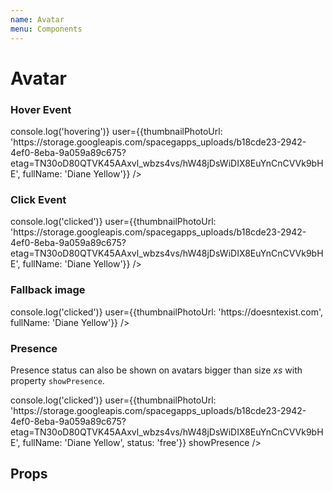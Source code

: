 ```yaml
---
name: Avatar
menu: Components
---
```




# Avatar

<PackageMetadata pkg={pkg}/>

### Hover Event
<Playground>
  <Avatar 
    size='l' 
    hoverEvent 
    onMouseOver={() => console.log('hovering')}
    user={{thumbnailPhotoUrl: 'https://storage.googleapis.com/spacegapps_uploads/b18cde23-2942-4ef0-8eba-9a059a89c675?etag=TN30oD80QTVK45AAxvl_wbzs4vs/hW48jDsWiDIX8EuYnCnCVVk9bHE', fullName: 'Diane Yellow'}}
    />
</Playground>

### Click Event
<Playground>
  <Avatar 
    size='l' 
    clickEvent 
    onClick={() => console.log('clicked')}
    user={{thumbnailPhotoUrl: 'https://storage.googleapis.com/spacegapps_uploads/b18cde23-2942-4ef0-8eba-9a059a89c675?etag=TN30oD80QTVK45AAxvl_wbzs4vs/hW48jDsWiDIX8EuYnCnCVVk9bHE', fullName: 'Diane Yellow'}}
    />
</Playground>

### Fallback image
<Playground>
  <Avatar
    size='l'
    clickEvent
    onClick={() => console.log('clicked')}
    user={{thumbnailPhotoUrl: 'https://doesntexist.com', fullName: 'Diane Yellow'}}
    />
</Playground>

### Presence
Presence status can also be shown on avatars bigger than size *xs* with property `showPresence`.

<Playground>
  <Avatar 
    size='m' 
    clickEvent 
    onClick={() => console.log('clicked')}
    user={{thumbnailPhotoUrl: 'https://storage.googleapis.com/spacegapps_uploads/b18cde23-2942-4ef0-8eba-9a059a89c675?etag=TN30oD80QTVK45AAxvl_wbzs4vs/hW48jDsWiDIX8EuYnCnCVVk9bHE', fullName: 'Diane Yellow', status: 'free'}}
    showPresence
    />
</Playground>

## Props

<Props of={Avatar} />
